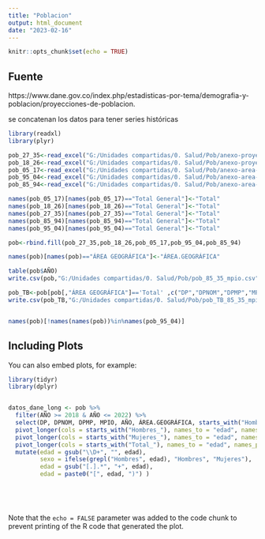 ```yaml
---
title: "Poblacion"
output: html_document
date: "2023-02-16"
---
```


```r
knitr::opts_chunk$set(echo = TRUE)
```

## Fuente
https://www.dane.gov.co/index.php/estadisticas-por-tema/demografia-y-poblacion/proyecciones-de-poblacion.

se concatenan los datos para tener series históricas


```r

library(readxl)
library(plyr)

pob_27_35<-read_excel("G:/Unidades compartidas/0. Salud/Pob/anexo-proyecciones-poblacion-Municipal_2027-2035.xlsx")
pob_18_26<-read_excel("G:/Unidades compartidas/0. Salud/Pob/anexo-proyecciones-poblacion-Municipal_2018-2026.xlsx")
pob_05_17<-read_excel("G:/Unidades compartidas/0. Salud/Pob/anexo-area-sexo-edad-proyecciones-poblacion-Municipal_2005-2017.xlsx")
pob_95_04<-read_excel("G:/Unidades compartidas/0. Salud/Pob/anexo-area-sexo-edad-proyecciones-poblacion-Municipal_1995-2004.xlsx")
pob_85_94<-read_excel("G:/Unidades compartidas/0. Salud/Pob/anexo-area-sexo-edad-proyecciones-poblacion-Municipal_1985-1994.xlsx")

names(pob_05_17)[names(pob_05_17)=="Total General"]<-"Total"
names(pob_18_26)[names(pob_18_26)=="Total General"]<-"Total"
names(pob_27_35)[names(pob_27_35)=="Total General"]<-"Total"
names(pob_85_94)[names(pob_85_94)=="Total General"]<-"Total"
names(pob_95_04)[names(pob_95_04)=="Total General"]<-"Total"

pob<-rbind.fill(pob_27_35,pob_18_26,pob_05_17,pob_95_04,pob_85_94)

names(pob)[names(pob)=="ÁREA GEOGRÁFICA"]<-"ÁREA.GEOGRÁFICA"

table(pob$AÑO)
write.csv(pob,"G:/Unidades compartidas/0. Salud/Pob/pob_85_35_mpio.csv")

pob_TB<-pob[pob[,"ÁREA GEOGRÁFICA"]=='Total' ,c("DP","DPNOM","DPMP","MPIO","AÑO","Total")]
write.csv(pob_TB,"G:/Unidades compartidas/0. Salud/Pob/pob_TB_85_35_mpio.csv",row.names = FALSE)


names(pob)[!names(names(pob))%in%names(pob_95_04)]

```

## Including Plots

You can also embed plots, for example:

```r


library(tidyr)
library(dplyr)


datos_dane_long <- pob %>%
  filter(AÑO >= 2018 & AÑO <= 2022) %>%
  select(DP, DPNOM, DPMP, MPIO, AÑO, ÁREA.GEOGRÁFICA, starts_with("Hombres_"), starts_with("Mujeres_"), starts_with("Total_")) %>%
  pivot_longer(cols = starts_with("Hombres_"), names_to = "edad", names_prefix = "Hombres_", values_to = "hombres") %>%
  pivot_longer(cols = starts_with("Mujeres_"), names_to = "edad", names_prefix = "Mujeres_", values_to = "mujeres") %>%
  pivot_longer(cols = starts_with("Total_"), names_to = "edad", names_prefix = "Total_", values_to = "total") %>%
  mutate(edad = gsub("\\D+", "", edad),
         sexo = ifelse(grepl("Hombres", edad), "Hombres", "Mujeres"),
         edad = gsub("[.].*", "+", edad),
         edad = paste0("[", edad, ")") )


              
              
```

Note that the `echo = FALSE` parameter was added to the code chunk to prevent printing of the R code that generated the plot.
